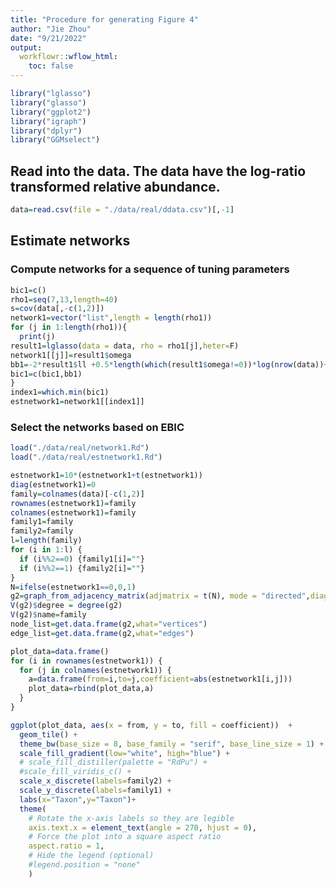 ```yaml
---
title: "Procedure for generating Figure 4"
author: "Jie Zhou"
date: "9/21/2022"
output:  
  workflowr::wflow_html:
    toc: false
---
```




```r
library("lglasso")
library("glasso")
library("ggplot2")
library("igraph")
library("dplyr")
library("GGMselect")
```

## Read into the data. The data have the log-ratio transformed relative abundance.
```r
data=read.csv(file = "./data/real/ddata.csv")[,-1]
```



## Estimate networks 

### Compute networks for a sequence of tuning parameters




```r
bic1=c()
rho1=seq(7,13,length=40)
s=cov(data[,-c(1,2)])
network1=vector("list",length = length(rho1))
for (j in 1:length(rho1)){
  print(j)
result1=lglasso(data = data, rho = rho1[j],heter=F)
network1[[j]]=result1$omega
bb1=-2*result1$ll +0.5*length(which(result1$omega!=0))*log(nrow(data))+0.5* length(which(result1$omega!=0))*log(ncol(data)-2)/T
bic1=c(bic1,bb1)
}
index1=which.min(bic1)
estnetwork1=network1[[index1]]
```


### Select the networks based on EBIC


```r
load("./data/real/network1.Rd")
load("./data/real/estnetwork1.Rd")
```


```r
estnetwork1=10*(estnetwork1+t(estnetwork1))
diag(estnetwork1)=0
family=colnames(data)[-c(1,2)]
rownames(estnetwork1)=family
colnames(estnetwork1)=family
family1=family
family2=family
l=length(family)
for (i in 1:l) {
  if (i%%2==0) {family1[i]=""}
  if (i%%2==1) {family2[i]=""}
}
N=ifelse(estnetwork1==0,0,1)
g2=graph_from_adjacency_matrix(adjmatrix = t(N), mode = "directed",diag = F)
V(g2)$degree = degree(g2)
V(g2)$name=family
node_list=get.data.frame(g2,what="vertices")
edge_list=get.data.frame(g2,what="edges")

plot_data=data.frame()
for (i in rownames(estnetwork1)) {
  for (j in colnames(estnetwork1)) {
    a=data.frame(from=i,to=j,coefficient=abs(estnetwork1[i,j]))
    plot_data=rbind(plot_data,a)
  }
}

ggplot(plot_data, aes(x = from, y = to, fill = coefficient))  +
  geom_tile() +
  theme_bw(base_size = 8, base_family = "serif", base_line_size = 1) +
  scale_fill_gradient(low="white", high="blue") +
  # scale_fill_distiller(palette = "RdPu") +
  #scale_fill_viridis_c() +
  scale_x_discrete(labels=family2) +
  scale_y_discrete(labels=family1) +
  labs(x="Taxon",y="Taxon")+
  theme(
    # Rotate the x-axis labels so they are legible
    axis.text.x = element_text(angle = 270, hjust = 0),
    # Force the plot into a square aspect ratio
    aspect.ratio = 1,
    # Hide the legend (optional)
    #legend.position = "none"
    )
```


